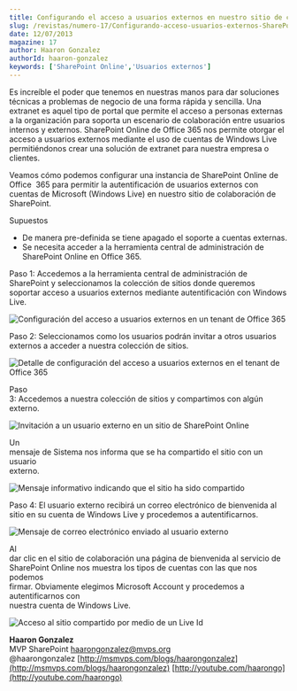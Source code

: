 ```yaml
---
title: Configurando el acceso a usuarios externos en nuestro sitio de colaboración de SharePoint Online
slug: /revistas/numero-17/Configurando-acceso-usuarios-externos-SharePoint-Online
date: 12/07/2013
magazine: 17
author: Haaron Gonzalez
authorId: haaron-gonzalez
keywords: ['SharePoint Online','Usuarios externos']
---
```






​Es increíble el poder que tenemos en nuestras manos para dar soluciones técnicas a problemas de negocio de una forma rápida y sencilla. Una extranet es aquel tipo de portal que permite el acceso a personas externas a la organización para soporta un escenario de colaboración entre usuarios internos y externos. SharePoint Online de Office 365 nos permite otorgar el acceso a usuarios externos mediante el uso de cuentas de Windows Live permitiéndonos crear una solución de extranet para nuestra empresa o clientes.

Veamos cómo podemos configurar una instancia de SharePoint Online de Office  365 para permitir la autentificación de usuarios externos con cuentas de Microsoft (Windows Live) en nuestro sitio de colaboración de SharePoint.

Supuestos

- De manera pre-definida se tiene apagado el soporte a cuentas externas.
- Se necesita acceder a la herramienta central de administración de SharePoint Online en Office 365.


Paso 1: Accedemos a la herramienta central de administración de SharePoint y seleccionamos la colección de sitios donde queremos soportar acceso a usuarios externos mediante autentificación con Windows Live.

![Configuración del acceso a usuarios externos en un tenant de Office 365](../../../images/numero17/configurando-acceso-usuarios-externos-sharepoint-online/figura1.png)

Paso 2: Seleccionamos como los usuarios podrán invitar a otros usuarios externos a acceder a nuestra colección de sitios.

![Detalle de configuración del acceso a usuarios externos en el tenant de Office 365](../../../images/numero17/configurando-acceso-usuarios-externos-sharepoint-online/figura2.png)

Paso<br />3: Accedemos a nuestra colección de sitios y compartimos con algún externo.

![Invitación a un usuario externo en un sitio de SharePoint Online](../../../images/numero17/configurando-acceso-usuarios-externos-sharepoint-online/figura3.png)

Un<br />mensaje de Sistema nos informa que se ha compartido el sitio con un usuario<br />externo.

![Mensaje informativo indicando que el sitio ha sido compartido](../../../images/numero17/configurando-acceso-usuarios-externos-sharepoint-online/figura4.png)

Paso 4: El usuario externo recibirá un correo electrónico de bienvenida al sitio en su cuenta de Windows Live y procedemos a autentificarnos.

![Mensaje de correo electrónico enviado al usuario externo](../../../images/numero17/configurando-acceso-usuarios-externos-sharepoint-online/figura5.png)

Al<br />dar clic en el sitio de colaboración una página de bienvenida al servicio de<br />SharePoint Online nos muestra los tipos de cuentas con las que nos podemos<br />firmar. Obviamente elegimos Microsoft Account y procedemos a autentificarnos con<br />nuestra cuenta de Windows Live.

![Acceso al sitio compartido por medio de un Live Id](../../../images/numero17/configurando-acceso-usuarios-externos-sharepoint-online/figura6.png)

**Haaron Gonzalez**
<br />MVP SharePoint
[haarongonzalez@mvps.org](mailto:haarongonzalez@mvps.org)
<br />@haarongonzalez
[http://msmvps.com/blogs/haarongonzalez](http://msmvps.com/blogs/haarongonzalez)
[http://youtube.com/haarongo](http://youtube.com/haarongo)

